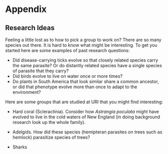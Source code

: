 # Appendix {-}

## Research Ideas {-}

Feeling a little lost as to how to pick a group to work on?
There are so many species out there.  It is hard to know what might be interesting.
To get you started here are some examples of past research questions:

* Did disease-carrying ticks evolve so that closely related species carry the same parasite? Or do distantly related species have a single species of parasite that they carry?
* Did birds evolve to live on water once or more times?
* Do plants in South America that look similar share a common ancestor, or did that phenotype evolve more than once to adapt to the environment?

Here are some groups that are studied at URI that you might find interesting:

* Hard coral (Scleractinia). Consider how *Astrangia poculata* might have evolved to live in the cold waters of New England (in doing background research look up the whole family).

* Adelgids. How did these species (hemipteran parasites on trees such as hemlock) parasitize species of trees?

* Sharks
